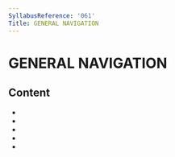 ```yaml
---
SyllabusReference: '061'
Title: GENERAL NAVIGATION
---
```


# GENERAL NAVIGATION

## Content

- <Link href="061.01" />
- <Link href="061.02" />
- <Link href="061.03" />
- <Link href="061.04" />
- <Link href="061.05" />
